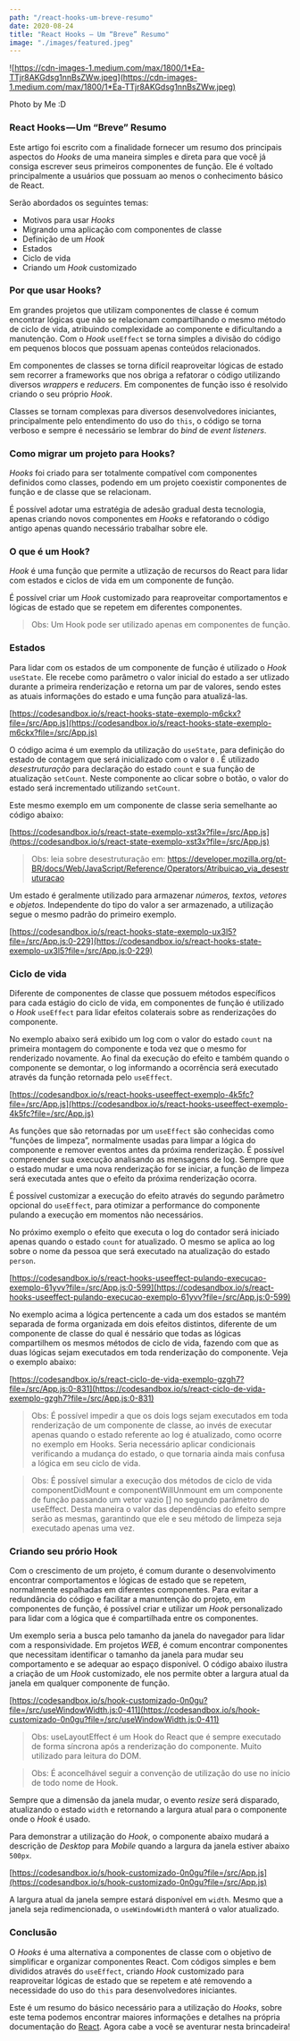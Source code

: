 ```yaml
---
path: "/react-hooks-um-breve-resumo"
date: 2020-08-24
title: "React Hooks — Um “Breve” Resumo"
image: "./images/featured.jpeg"
---
```



![https://cdn-images-1.medium.com/max/1800/1*Ea-TTjr8AKGdsg1nnBsZWw.jpeg](https://cdn-images-1.medium.com/max/1800/1*Ea-TTjr8AKGdsg1nnBsZWw.jpeg)

Photo by Me :D

### React Hooks — Um “Breve” Resumo

Este artigo foi escrito com a finalidade fornecer um resumo dos principais aspectos do _Hooks_ de uma maneira simples e direta para que você já consiga escrever seus primeiros componentes de função. Ele é voltado principalmente a usuários que possuam ao menos o conhecimento básico de React.

Serão abordados os seguintes temas:

- Motivos para usar _Hooks_
- Migrando uma aplicação com componentes de classe
- Definição de um _Hook_
- Estados
- Ciclo de vida
- Criando um _Hook_ customizado

### Por que usar Hooks?

Em grandes projetos que utilizam componentes de classe é comum encontrar lógicas que não se relacionam compartilhando o mesmo método de ciclo de vida, atribuindo complexidade ao componente e dificultando a manutenção. Com o _Hook_ `useEffect` se torna simples a divisão do código em pequenos blocos que possuam apenas conteúdos relacionados.

Em componentes de classes se torna difícil reaproveitar lógicas de estado sem recorrer a frameworks que nos obriga a refatorar o código utilizando diversos _wrappers_ e _reducers_. Em componentes de função isso é resolvido criando o seu próprio _Hook_.

Classes se tornam complexas para diversos desenvolvedores iniciantes, principalmente pelo entendimento do uso do `this`, o código se torna verboso e sempre é necessário se lembrar do _bind_ de _event listeners_.

### Como migrar um projeto para Hooks?

_Hooks_ foi criado para ser totalmente compatível com componentes definidos como classes, podendo em um projeto coexistir componentes de função e de classe que se relacionam.

É possível adotar uma estratégia de adesão gradual desta tecnologia, apenas criando novos componentes em _Hooks_ e refatorando o código antigo apenas quando necessário trabalhar sobre ele.

### O que é um Hook?

_Hook_ é uma função que permite a utlização de recursos do React para lidar com estados e ciclos de vida em um componente de função.

É possível criar um _Hook_ customizado para reaproveitar comportamentos e lógicas de estado que se repetem em diferentes componentes.

> Obs: Um Hook pode ser utilizado apenas em componentes de função.

### Estados

Para lidar com os estados de um componente de função é utilizado o _Hook_ `useState`. Ele recebe como parâmetro o valor inicial do estado a ser utlizado durante a primeira renderização e retorna um par de valores, sendo estes as atuais informações do estado e uma função para atualizá-las.

<Gist id="3fc32977e1a27bbdca62d93c6b1bd70b" file="UseStateExample.js" />

[https://codesandbox.io/s/react-hooks-state-exemplo-m6ckx?file=/src/App.js](https://codesandbox.io/s/react-hooks-state-exemplo-m6ckx?file=/src/App.js)

O código acima é um exemplo da utilização do `useState`, para definição do estado de contagem que será inicializado com o valor `0` . É utilizado _desestruturação_ para declaração do estado `count` e sua função de atualização `setCount`_._ Neste componente ao clicar sobre o botão, o valor do estado será incrementado utilizando `setCount`.

Este mesmo exemplo em um componente de classe seria semelhante ao código abaixo:

<Gist
  id="3fc32977e1a27bbdca62d93c6b1bd70b"
  file="ClassComponentStateExample.js"
/>

[https://codesandbox.io/s/react-state-exemplo-xst3x?file=/src/App.js](https://codesandbox.io/s/react-state-exemplo-xst3x?file=/src/App.js)

> Obs: leia sobre desestruturação em: https://developer.mozilla.org/pt-BR/docs/Web/JavaScript/Reference/Operators/Atribuicao_via_desestruturacao

Um estado é geralmente utilizado para armazenar _números, textos, vetores_ e _objetos._ Independente do tipo do valor a ser armazenado, a utilização segue o mesmo padrão do primeiro exemplo.

<Gist
  id="3fc32977e1a27bbdca62d93c6b1bd70b"
  file="UseStateExampleWithObject.js"
/>

[https://codesandbox.io/s/react-hooks-state-exemplo-ux3l5?file=/src/App.js:0-229](https://codesandbox.io/s/react-hooks-state-exemplo-ux3l5?file=/src/App.js:0-229)

### Ciclo de vida

Diferente de componentes de classe que possuem métodos específicos para cada estágio do ciclo de vida, em componentes de função é utilizado o _Hook_ `useEffect` para lidar efeitos colaterais sobre as renderizações do componente.

No exemplo abaixo será exibido um log com o valor do estado `count` na primeira montagem do componente e toda vez que o mesmo for renderizado novamente. Ao final da execução do efeito e também quando o componente se demontar, o log informando a ocorrência será executado através da função retornada pelo `useEffect`.

<Gist id="3fc32977e1a27bbdca62d93c6b1bd70b" file="UseEffectExemple.js" />

[https://codesandbox.io/s/react-hooks-useeffect-exemplo-4k5fc?file=/src/App.js](https://codesandbox.io/s/react-hooks-useeffect-exemplo-4k5fc?file=/src/App.js)

As funções que são retornadas por um `useEffect` são conhecidas como “funções de limpeza”, normalmente usadas para limpar a lógica do componente e remover eventos antes da próxima renderização. É possível compreender sua execução analisando as mensagens de log. Sempre que o estado mudar e uma nova renderização for se iniciar, a função de limpeza será executada antes que o efeito da próxima renderização ocorra.

É possível customizar a execução do efeito através do segundo parâmetro opcional do `useEffect`, para otimizar a performance do componente pulando a execução em momentos não necessários.

No próximo exemplo o efeito que executa o log do contador será iniciado apenas quando o estado `count` for atualizado. O mesmo se aplica ao log sobre o nome da pessoa que será executado na atualização do estado `person`.

<Gist id="3fc32977e1a27bbdca62d93c6b1bd70b" file="UseEffectExemple2.js" />

[https://codesandbox.io/s/react-hooks-useeffect-pulando-execucao-exemplo-61yvv?file=/src/App.js:0-599](https://codesandbox.io/s/react-hooks-useeffect-pulando-execucao-exemplo-61yvv?file=/src/App.js:0-599)

No exemplo acima a lógica pertencente a cada um dos estados se mantém separada de forma organizada em dois efeitos distintos, diferente de um componente de classe do qual é nessário que todas as lógicas compartilhem os mesmos métodos de ciclo de vida, fazendo com que as duas lógicas sejam executados em toda renderização do componente. Veja o exemplo abaixo:

<Gist
  id="3fc32977e1a27bbdca62d93c6b1bd70b"
  file="ClassComponentLifeCycleExample.js"
/>

[https://codesandbox.io/s/react-ciclo-de-vida-exemplo-gzgh7?file=/src/App.js:0-831](https://codesandbox.io/s/react-ciclo-de-vida-exemplo-gzgh7?file=/src/App.js:0-831)

> Obs: É possível impedir a que os dois logs sejam executados em toda renderização de um componente de classe, ao invés de executar apenas quando o estado referente ao log é atualizado, como ocorre no exemplo em Hooks. Seria necessário aplicar condicionais verificando a mudança do estado, o que tornaria ainda mais confusa a lógica em seu ciclo de vida.

> Obs: É possível simular a execução dos métodos de ciclo de vida componentDidMount e componentWillUnmount em um componente de função passando um vetor vazio [] no segundo parâmetro do useEffect. Desta maneira o valor das dependências do efeito sempre serão as mesmas, garantindo que ele e seu método de limpeza seja executado apenas uma vez.

### Criando seu prório Hook

Com o crescimento de um projeto, é comum durante o desenvolvimento encontrar comportamentos e lógicas de estado que se repetem, normalmente espalhadas em diferentes componentes. Para evitar a redundância do código e facilitar a manuntenção do projeto, em componentes de função, é possível criar e utilizar um _Hook_ personalizado para lidar com a lógica que é compartilhada entre os componentes.

Um exemplo seria a busca pelo tamanho da janela do navegador para lidar com a responsividade. Em projetos _WEB,_ é comum encontrar componentes que necessitam identificar o tamanho da janela para mudar seu comportamento e se adequar ao espaço disponível. O código abaixo ilustra a criação de um _Hook_ customizado, ele nos permite obter a largura atual da janela em qualquer componente de função.

<Gist id="3fc32977e1a27bbdca62d93c6b1bd70b" file="useWindowWidth.js" />

[https://codesandbox.io/s/hook-customizado-0n0gu?file=/src/useWindowWidth.js:0-411](https://codesandbox.io/s/hook-customizado-0n0gu?file=/src/useWindowWidth.js:0-411)

> Obs: useLayoutEffect é um Hook do React que é sempre executado de forma síncrona após a renderização do componente. Muito utilizado para leitura do DOM.

> Obs: É aconcelhável seguir a convenção de utilização do use no início de todo nome de Hook.

Sempre que a dimensão da janela mudar, o evento _resize_ será disparado, atualizando o estado `width` e retornando a largura atual para o componente onde o _Hook_ é usado.

Para demonstrar a utilização do _Hook_, o componente abaixo mudará a descrição de _Desktop_ para _Mobile_ quando a largura da janela estiver abaixo `500px`.

<Gist id="3fc32977e1a27bbdca62d93c6b1bd70b" file="App.js" />

[https://codesandbox.io/s/hook-customizado-0n0gu?file=/src/App.js](https://codesandbox.io/s/hook-customizado-0n0gu?file=/src/App.js)

A largura atual da janela sempre estará disponível em `width`. Mesmo que a janela seja redimencionada, o `useWindowWidth` manterá o valor atualizado.

### Conclusão

O _Hooks_ é uma alternativa a componentes de classe com o objetivo de simplificar e organizar componentes React. Com códigos simples e bem divididos através do `useEffect`, criando _Hook_ customizado para reaproveitar lógicas de estado que se repetem e até removendo a necessidade do uso do `this` para desenvolvedores iniciantes.

Este é um resumo do básico necessário para a utilização do _Hooks_, sobre este tema podemos encontrar maiores informações e detalhes na própria documentação do [React](https://pt-br.reactjs.org/docs/hooks-intro.html). Agora cabe a você se aventurar nesta brincadeira!
